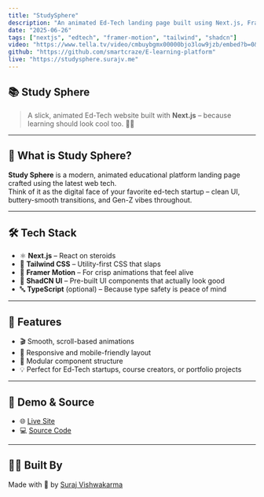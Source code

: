 ```yaml
---
title: "StudySphere"
description: "An animated Ed-Tech landing page built using Next.js, Framer Motion, and Tailwind CSS."
date: "2025-06-26"
tags: ["nextjs", "edtech", "framer-motion", "tailwind", "shadcn"]
video: "https://www.tella.tv/video/cmbuybgmx00000bjo3low9jzb/embed?b=0&title=0&a=0&loop=0&t=0&muted=0&wt=0"
github: "https://github.com/smartcraze/E-learning-platform"
live: "https://studysphere.surajv.me"
---
```


## 📚 Study Sphere

> A slick, animated Ed-Tech website built with **Next.js** – because learning should look cool too. 🚀✨

---

## 🧠 What is Study Sphere?

**Study Sphere** is a modern, animated educational platform landing page crafted using the latest web tech.  
Think of it as the digital face of your favorite ed-tech startup – clean UI, buttery-smooth transitions, and Gen-Z vibes throughout.

---

## 🛠️ Tech Stack

- ⚛️ **Next.js** – React on steroids  
- 🎨 **Tailwind CSS** – Utility-first CSS that slaps  
- 🧠 **Framer Motion** – For crisp animations that feel alive  
- 💅 **ShadCN UI** – Pre-built UI components that actually look good  
- 🔤 **TypeScript** (optional) – Because type safety is peace of mind  

---

## 🚀 Features

- 🎬 Smooth, scroll-based animations  
- 🎯 Responsive and mobile-friendly layout  
- 🧩 Modular component structure  
- 💡 Perfect for Ed-Tech startups, course creators, or portfolio projects  

---

## 🔗 Demo & Source

- 🌐 [Live Site](https://studysphere.surajv.me)  
- 💻 [Source Code](https://github.com/smartcraze/E-learning-platform)

---

## 🧑‍💻 Built By

Made with 💙 by [Suraj Vishwakarma](https://github.com/smartcraze)
